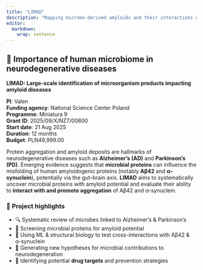 ```yaml
---
title: "LIMAD"
description: "Mapping microbe-derived amyloids and their interactions with Aβ42 and α-synuclein to illuminate new avenues against Alzheimer’s and Parkinson’s"
editor: 
  markdown: 
    wrap: sentence
---
```


## 🧠 Importance of human microbiome in neurodegenerative diseases

**LIMAD: Large-scale identification of microorganism products impacting amyloid diseases**

**PI**: Valen  
**Funding agency**: National Science Center Poland  
**Programme**: Miniatura 9  
**Grant ID**: 2025/09/X/NZ7/00600  
**Start date**:  21 Aug 2025  
**Duration**: 12 months  
**Budget**: PLN49,999.00   


Protein aggregation and amyloid deposits are hallmarks of neurodegenerative diseases such as **Alzheimer’s (AD)** and **Parkinson’s (PD)**. Emerging evidence suggests that **microbial proteins** can influence the misfolding of human amyloidogenic proteins (notably **Aβ42** and **α-synuclein**), potentially via the gut–brain axis. **LIMAD** aims to systematically uncover microbial proteins with amyloid potential and evaluate their ability to **interact with and promote aggregation** of Aβ42 and α-synuclein.


### 📌 Project highlights
- 🔍 Systematic review of microbes linked to Alzheimer’s & Parkinson’s  
- 🧬 Screening microbial proteins for amyloid potential  
- 🤖 Using ML & structural biology to test cross-interactions with Aβ42 & α-synuclein  
- 🧪 Generating new hypotheses for microbial contributions to neurodegeneration  
- 🎯 Identifying potential **drug targets** and prevention strategies  


